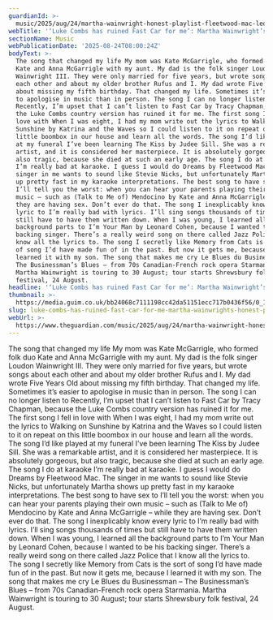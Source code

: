 ```yaml
---
guardianId: >-
  music/2025/aug/24/martha-wainwright-honest-playlist-fleetwood-mac-leonard-cohen-tracy-chapman
webTitle: '‘Luke Combs has ruined Fast Car for me’: Martha Wainwright’s honest playlist'
sectionName: Music
webPublicationDate: '2025-08-24T08:00:24Z'
bodyText: >-
  The song that changed my life My mom was Kate McGarrigle, who formed folk duo
  Kate and Anna McGarrigle with my aunt. My dad is the folk singer Loudon
  Wainwright III. They were only married for five years, but wrote songs about
  each other and about my older brother Rufus and I. My dad wrote Five Years Old
  about missing my fifth birthday. That changed my life. Sometimes it’s easier
  to apologise in music than in person. The song I can no longer listen to
  Recently, I’m upset that I can’t listen to Fast Car by Tracy Chapman, because
  the Luke Combs country version has ruined it for me. The first song I fell in
  love with When I was eight, I had my mom write out the lyrics to Walking on
  Sunshine by Katrina and the Waves so I could listen to it on repeat on this
  little boombox in our house and learn all the words. The song I’d like played
  at my funeral I’ve been learning The Kiss by Judee Sill. She was a remarkable
  artist, and it is considered her masterpiece. It is absolutely gorgeous, but
  also tragic, because she died at such an early age. The song I do at karaoke
  I’m really bad at karaoke. I guess I would do Dreams by Fleetwood Mac. The
  singer in me wants to sound like Stevie Nicks, but unfortunately Martha shows
  up pretty fast in my karaoke interpretations. The best song to have sex to
  I’ll tell you the worst: when you can hear your parents playing their own
  music – such as (Talk to Me of) Mendocino by Kate and Anna McGarrigle – while
  they are having sex. Don’t ever do that. The song I inexplicably know every
  lyric to I’m really bad with lyrics. I’ll sing songs thousands of times but
  still have to have them written down. When I was young, I learned all the
  background parts to I’m Your Man by Leonard Cohen, because I wanted to be his
  backing singer. There’s a really weird song on there called Jazz Police that I
  know all the lyrics to. The song I secretly like Memory from Cats is the sort
  of song I’d have made fun of in the past. But now it gets me, because I
  learned it with my son. The song that makes me cry Le Blues du Businessman –
  The Businessman’s Blues – from 70s Canadian-French rock opera Starmania.
  Martha Wainwright is touring to 30 August; tour starts Shrewsbury folk
  festival, 24 August.
headline: '‘Luke Combs has ruined Fast Car for me’: Martha Wainwright’s honest playlist'
thumbnail: >-
  https://media.guim.co.uk/bb24068c7111198cc42da51151ecc717b0436f56/0_1045_5304_4239/500.jpg
slug: luke-combs-has-ruined-fast-car-for-me-martha-wainwrights-honest-playlist
webUrl: >-
  https://www.theguardian.com/music/2025/aug/24/martha-wainwright-honest-playlist-fleetwood-mac-leonard-cohen-tracy-chapman
---
```

The song that changed my life My mom was Kate McGarrigle, who formed folk duo Kate and Anna McGarrigle with my aunt. My dad is the folk singer Loudon Wainwright III. They were only married for five years, but wrote songs about each other and about my older brother Rufus and I. My dad wrote Five Years Old about missing my fifth birthday. That changed my life. Sometimes it’s easier to apologise in music than in person. The song I can no longer listen to Recently, I’m upset that I can’t listen to Fast Car by Tracy Chapman, because the Luke Combs country version has ruined it for me. The first song I fell in love with When I was eight, I had my mom write out the lyrics to Walking on Sunshine by Katrina and the Waves so I could listen to it on repeat on this little boombox in our house and learn all the words. The song I’d like played at my funeral I’ve been learning The Kiss by Judee Sill. She was a remarkable artist, and it is considered her masterpiece. It is absolutely gorgeous, but also tragic, because she died at such an early age. The song I do at karaoke I’m really bad at karaoke. I guess I would do Dreams by Fleetwood Mac. The singer in me wants to sound like Stevie Nicks, but unfortunately Martha shows up pretty fast in my karaoke interpretations. The best song to have sex to I’ll tell you the worst: when you can hear your parents playing their own music – such as (Talk to Me of) Mendocino by Kate and Anna McGarrigle – while they are having sex. Don’t ever do that. The song I inexplicably know every lyric to I’m really bad with lyrics. I’ll sing songs thousands of times but still have to have them written down. When I was young, I learned all the background parts to I’m Your Man by Leonard Cohen, because I wanted to be his backing singer. There’s a really weird song on there called Jazz Police that I know all the lyrics to. The song I secretly like Memory from Cats is the sort of song I’d have made fun of in the past. But now it gets me, because I learned it with my son. The song that makes me cry Le Blues du Businessman – The Businessman’s Blues – from 70s Canadian-French rock opera Starmania. Martha Wainwright is touring to 30 August; tour starts Shrewsbury folk festival, 24 August.
